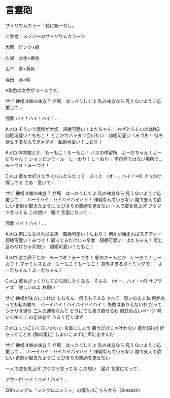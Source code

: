 # 言霊砲

サイリウムカラー：特に統一なし。

＜参考：メンバーのサイリウムカラー＞

大園　ピンク×緑

久保　水色×黄色

山下　青×黄色

与田　赤×緑

※紫色の文字がコールです。

 

サビ
神様は誰の味方？
立場　はっきりしてよ
私の味方なら
見えないように応援して…


間奏
ハイ！ハイ！ハイ！…

Aメロ
そういう偶然が大切　超絶可愛い！よだちゃん！
わざとらしいのはNG　超絶可愛い！ももこ！
どこかでバッタリ会いたい　超絶可愛い！みづき！
待ち伏せするなんてダメダメ　超絶可愛い！しおり！

Bメロ
体育館とか　もーもこ！もーもこ！
バスの停留所　よーだちゃん！よーだちゃん！
ショッピンモール　しーおり！しーおり！
不自然ではない場所で…　みーづき！みーづき！

Cメロ
彼を大好きなライバルたちだって　きっと　(オー、ハイ！×4)
きっかけ探してる
さあ　急いで！

サビ
神様は誰の味方？
立場　はっきりしてよ
私の味方なら
見えないように応援して…　ハーイハイ！ハイハイハイハイ！
作戦なんていらない
陰で支えて欲しい
奇跡が起きたように
とびきりの笑顔を見せたい
一人で空を見上げ
ブツブツ言ってる
この想い　届け
言霊になって…

 

間奏
ハイ！ハイ！…

Aメロ
何にもなければ友達　超絶可愛い！しおり！
何かが始まればステディー　超絶可愛い！みづき！
願ってるだけじゃ卒業　超絶可愛い！よだちゃん！
間に合わなけりゃ片想い　超絶可愛い！ももこ！

Bメロ
渡り廊下とか　みーづき！みーづき！
駅のホームとか　しーおり！しーおり！
ファミレスとか　もーもこ！もーもこ！
意外すぎるタイミングで…　よーだちゃん！よーだちゃん！

Cメロ
彼もびっくりして立ち話したくなる　そんな　(オー、ハイ！×4)
サプライズ　欲しいのよ
お願い

サビ
神様が味方につけば
もちろん　何でもできる
すべて　思いのままね
何があっても私の勝ち　ハーイハイ！ハイハイハイハイ！
失敗はありえないわ
だってシナリオ通り
二人の運命なんて
どうにでも書き直せるわ
雑誌の占いページ
開いて呟く
この恋は必ず
うまく行くはず

 

Dメロ
しつこいくらいがいい
言葉にしよう
願うだけじゃ叶わない
彼が(彼が)
好きってことを
(胸の奥に)
しまいこまずに
声に出すんだ

サビ
神様は誰の味方？
立場　はっきりしてよ
私の味方なら
見えないように応援して…　ハーイハイ！ハイハイハイハイ！
作戦なんていらない
陰で支えて欲しい
奇跡が起きたように
とびきりの笑顔を見せたい

一人で空を見上げ
ブツブツ言ってる
この想い　届け
言霊になって…

アウトロ
ハイ！ハイ！ハイ！…

20thシングル「シンクロニシティ」の購入はこちらから（Amazon）